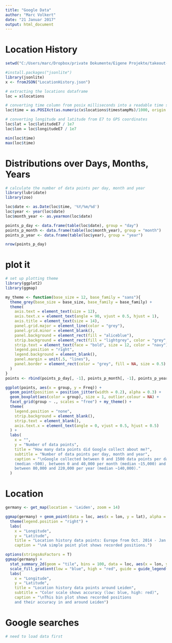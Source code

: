 ```yaml
---
title: "Google Data"
author: "Marc Volkert"
date: "21 Januar 2017"
output: html_document
---
```


# Location History

```r
setwd("C:/Users/marc/Dropbox/private Dokumente/Eigene Projekte/takeout-20170121T152954Z/Takeout/Location History")

#install.packages("jsonlite")
library(jsonlite)
x <- fromJSON("LocationHistory.json")

# extracting the locations dataframe
loc = x$locations

# converting time column from posix milliseconds into a readable time scale
loc$time = as.POSIXct(as.numeric(x$locations$timestampMs)/1000, origin = "1970-01-01")

# converting longitude and latitude from E7 to GPS coordinates
loc$lat = loc$latitudeE7 / 1e7
loc$lon = loc$longitudeE7 / 1e7

min(loc$time)
max(loc$time)

```


# Distributions over Days, Months, Years

 
```r
# calculate the number of data points per day, month and year
library(lubridate)
library(zoo)

loc$date <- as.Date(loc$time, '%Y/%m/%d')
loc$year <- year(loc$date)
loc$month_year <- as.yearmon(loc$date)

points_p_day <- data.frame(table(loc$date), group = "day")
points_p_month <- data.frame(table(loc$month_year), group = "month")
points_p_year <- data.frame(table(loc$year), group = "year")

nrow(points_p_day)
```

# plot it

```r
# set up plotting theme
library(ggplot2)
library(ggmap)

my_theme <- function(base_size = 12, base_family = "sans"){
  theme_grey(base_size = base_size, base_family = base_family) +
  theme(
    axis.text = element_text(size = 12),
    axis.text.x = element_text(angle = 90, vjust = 0.5, hjust = 1),
    axis.title = element_text(size = 14),
    panel.grid.major = element_line(color = "grey"),
    panel.grid.minor = element_blank(),
    panel.background = element_rect(fill = "aliceblue"),
    strip.background = element_rect(fill = "lightgrey", color = "grey", size = 1),
    strip.text = element_text(face = "bold", size = 12, color = "navy"),
    legend.position = "right",
    legend.background = element_blank(),
    panel.margin = unit(.5, "lines"),
    panel.border = element_rect(color = "grey", fill = NA, size = 0.5)
  )
}
points <- rbind(points_p_day[, -1], points_p_month[, -1], points_p_year[, -1])

ggplot(points, aes(x = group, y = Freq)) + 
  geom_point(position = position_jitter(width = 0.2), alpha = 0.3) + 
  geom_boxplot(aes(color = group), size = 1, outlier.colour = NA) + 
  facet_grid(group ~ ., scales = "free") + my_theme() +
  theme(
    legend.position = "none",
    strip.background = element_blank(),
    strip.text = element_blank(),
    axis.text.x = element_text(angle = 0, vjust = 0.5, hjust = 0.5)
  ) +
  labs(
    x = "",
    y = "Number of data points",
    title = "How many data points did Google collect about me?",
    subtitle = "Number of data points per day, month and year",
    caption = "\nGoogle collected between 0 and 1500 data points per day
    (median ~500), between 0 and 40,000 per month (median ~15,000) and 
    between 80,000 and 220,000 per year (median ~140,000)."
  )
```


# Location

```r
germany <- get_map(location = 'Leiden', zoom = 14)

ggmap(germany) + geom_point(data = loc, aes(x = lon, y = lat), alpha = 0.5, color = "red") + 
  theme(legend.position = "right") + 
  labs(
    x = "Longitude", 
    y = "Latitude", 
    title = "Location history data points: Europe from Oct. 2014 - Jan. 2016",
    caption = "\nA simple point plot shows recorded positions.")
```


```r
options(stringsAsFactors = T)
ggmap(germany) + 
  stat_summary_2d(geom = "tile", bins = 100, data = loc, aes(x = lon, y = lat, z = accuracy), alpha = 0.5) + 
  scale_fill_gradient(low = "blue", high = "red", guide = guide_legend(title = "Accuracy")) +
  labs(
    x = "Longitude", 
    y = "Latitude", 
    title = "Location history data points around Leiden",
    subtitle = "Color scale shows accuracy (low: blue, high: red)",
    caption = "\nThis bin plot shows recorded positions 
    and their accuracy in and around Leiden")
```


# Google searches

```r
# need to load data first
```



